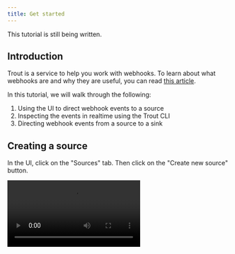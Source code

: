 ```yaml
---
title: Get started
---
```



<Card icon="warning" color="goldenrod" title="Note">
  This tutorial is still being written.
</Card>

## Introduction

Trout is a service to help you work with webhooks. To learn about what webhooks are and why they are useful, you can read [this article](https://zapier.com/blog/what-are-webhooks/).

In this tutorial, we will walk through the following:

1. Using the UI to direct webhook events to a source
2. Inspecting the events in realtime using the Trout CLI
3. Directing webhook events from a source to a sink

## Creating a source

In the UI, click on the "Sources" tab. Then click on the "Create new source" button.

<video src="/create-source.mp4" controls />

If you click the actions menu, you'll see some options, including "Copy webhook URL". You can try to send a CURL request to this URL to see it in action.

<video src="/copy-url.mp4" controls />

## Installing the CLI

```
npm i @trout.run/cli -g
```

This will install the Trout CLI globally on your machine. It exposes one command, `trout`.

Use the following command to listen to events from a source:

```
trout listen --source xxxxx
```

## Creating a sink

## Next steps

## Limitations

- Trout is currently in beta. It is not certified for use in production.
- Trout is currently aimed at indie developers. For complex webhook flows, you may need to use a different tool. Consider Convoy or Hookdeck.

```

```
